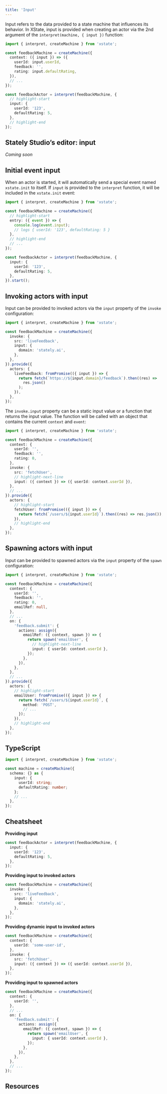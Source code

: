 ```yaml
---
title: 'Input'
---
```


Input refers to the data provided to a state machine that influences its behavior. In XState, input is provided when creating an actor via the 2nd argument of the `interpret(machine, { input })` function:

```ts
import { interpret, createMachine } from 'xstate';

const feedbackMachine = createMachine({
  context: ({ input }) => ({
    userId: input.userId,
    feedback: '',
    rating: input.defaultRating,
  }),
  // ...
});

const feedbackActor = interpret(feedbackMachine, {
  // highlight-start
  input: {
    userId: '123',
    defaultRating: 5,
  },
  // highlight-end
});
```

## Stately Studio’s editor: input

_Coming soon_

## Initial event input

When an actor is started, it will automatically send a special event named `xstate.init` to itself. If `input` is provided to the `interpret` function, it will be included in the `xstate.init` event:

```ts
import { interpret, createMachine } from 'xstate';

const feedbackMachine = createMachine({
  // highlight-start
  entry: ({ event }) => {
    console.log(event.input);
    // logs { userId: '123', defaultRating: 5 }
  },
  // highlight-end
  // ...
});

const feedbackActor = interpret(feedbackMachine, {
  input: {
    userId: '123',
    defaultRating: 5,
  },
}).start();
```

## Invoking actors with input

Input can be provided to invoked actors via the `input` property of the `invoke` configuration:

```ts
import { interpret, createMachine } from 'xstate';

const feedbackMachine = createMachine({
  invoke: {
    src: 'liveFeedback',
    input: {
      domain: 'stately.ai',
    },
  },
}).provide({
  actors: {
    liveFeedback: fromPromise(({ input }) => {
      return fetch(`https://${input.domain}/feedback`).then((res) =>
        res.json()
      );
    }),
  },
});
```

The `invoke.input` property can be a static input value or a function that returns the input value. The function will be called with an object that contains the current `context` and `event`:

```ts
import { interpret, createMachine } from 'xstate';

const feedbackMachine = createMachine({
  context: {
    userId: '',
    feedback: '',
    rating: 0,
  },
  invoke: {
    src: 'fetchUser',
    // highlight-next-line
    input: ({ context }) => ({ userId: context.userId }),
  },
  // ...
}).provide({
  actors: {
    // highlight-start
    fetchUser: fromPromise(({ input }) => {
      return fetch(`/users/${input.userId}`).then((res) => res.json());
    }),
    // highlight-end
  },
});
```

## Spawning actors with input

Input can be provided to spawned actors via the `input` property of the `spawn` configuration:

```ts
import { interpret, createMachine } from 'xstate';

const feedbackMachine = createMachine({
  context: {
    userId: '',
    feedback: '',
    rating: 0,
    emailRef: null,
  },
  // ...
  on: {
    'feedback.submit': {
      actions: assign({
        emailRef: ({ context, spawn }) => {
          return spawn('emailUser', {
            // highlight-next-line
            input: { userId: context.userId },
          });
        },
      }),
    },
  },
  // ...
}).provide({
  actors: {
    // highlight-start
    emailUser: fromPromise(({ input }) => {
      return fetch(`/users/${input.userId}`, {
        method: 'POST',
        // ...
      });
    }),
    // highlight-end
  },
});
```

## TypeScript

```ts
import { interpret, createMachine } from 'xstate';

const machine = createMachine({
  schema: {} as {
    input: {
      userId: string;
      defaultRating: number;
    };
    // ...
  },
});
```

## Cheatsheet

**Providing input**

```ts
const feedbackActor = interpret(feedbackMachine, {
  input: {
    userId: '123',
    defaultRating: 5,
  },
});
```

**Providing input to invoked actors**

```ts
const feedbackMachine = createMachine({
  invoke: {
    src: 'liveFeedback',
    input: {
      domain: 'stately.ai',
    },
  },
});
```

**Providing dynamic input to invoked actors**

```ts
const feedbackMachine = createMachine({
  context: {
    userId: 'some-user-id',
  },
  invoke: {
    src: 'fetchUser',
    input: ({ context }) => ({ userId: context.userId }),
  },
});
```

**Providing input to spawned actors**

```ts
const feedbackMachine = createMachine({
  context: {
    userId: '',
  },
  // ...
  on: {
    'feedback.submit': {
      actions: assign({
        emailRef: ({ context, spawn }) => {
          return spawn('emailUser', {
            input: { userId: context.userId },
          });
        },
      }),
    },
  },
  // ...
});
```

## Resources
